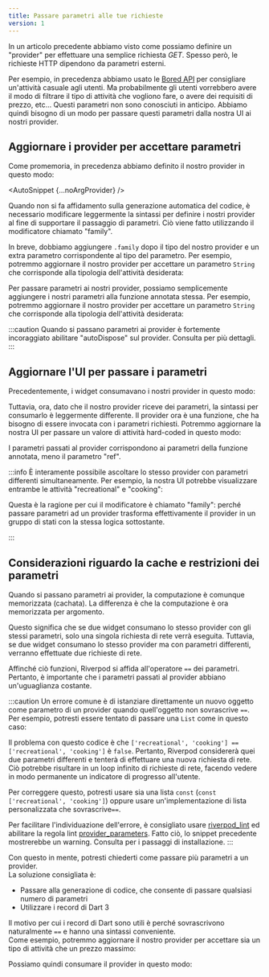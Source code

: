 ```yaml
---
title: Passare parametri alle tue richieste
version: 1
---
```



In un articolo precedente abbiamo visto come possiamo definire un "provider" per 
effettuare una semplice richiesta _GET_.
Spesso però, le richieste HTTP dipendono da parametri esterni.

Per esempio, in precedenza abbiamo usato le [Bored API](https://boredapi.com/)
per consigliare un'attività casuale agli utenti.
Ma probabilmente gli utenti vorrebbero avere il modo di filtrare il tipo di attività 
che vogliono fare, o avere dei requisiti di prezzo, etc...
Questi parametri non sono conosciuti in anticipo. Abbiamo quindi bisogno di un modo 
per passare questi parametri dalla nostra UI ai nostri provider.

## Aggiornare i provider per accettare parametri

Come promemoria, in precedenza abbiamo definito il nostro provider in questo modo:

<AutoSnippet {...noArgProvider} />

<When codegen={false}>

Quando non si fa affidamento sulla generazione automatica del codice, è necessario 
modificare leggermente la sintassi per definire i nostri provider al fine di 
supportare il passaggio di parametri. 
Ciò viene fatto utilizzando il modificatore chiamato "family".

In breve, dobbiamo aggiungere `.family` dopo il tipo del nostro provider e 
un extra parametro corrispondente al tipo del parametro.
Per esempio, potremmo aggiornare il nostro provider per accettare un parametro `String` 
che corrisponde alla tipologia dell'attività desiderata:

<AutoSnippet raw={family} />

</When>

<When codegen={true}>

Per passare parametri ai nostri provider, possiamo semplicemente aggiungere 
i nostri parametri alla funzione annotata stessa.
Per esempio, potremmo aggiornare il nostro provider per accettare un parametro `String` 
che corrisponde alla tipologia dell'attività desiderata:

<AutoSnippet raw={codegenFamily} />

</When>

:::caution
Quando si passano parametri ai provider è fortemente incoraggiato 
abilitare "autoDispose" sul provider.
Consulta <Link documentID="concepts2/auto_dispose" /> per più dettagli.
:::

## Aggiornare l'UI per passare i parametri

Precedentemente, i widget consumavano i nostri provider in questo modo:

<AutoSnippet raw={consumerProvider} />

Tuttavia, ora, dato che il nostro provider riceve dei parametri, la sintassi per consumarlo 
è leggermente differente. Il provider ora è una funzione, che ha bisogno di essere invocata 
con i parametri richiesti.
Potremmo aggiornare la nostra UI per passare un valore di attività hard-coded in questo modo:

<AutoSnippet raw={consumerFamily} />

<When codegen={true}>

I parametri passati al provider corrispondono ai parametri della funzione annotata, 
meno il parametro "ref".

</When>

:::info
È interamente possibile ascoltare lo stesso provider con parametri differenti simultaneamente.
Per esempio, la nostra UI potrebbe visualizzare entrambe le attività "recreational" e "cooking":

<AutoSnippet raw={multipleConsumerFamily} />

<When codegen={false}>

Questa è la ragione per cui il modificatore è chiamato "family": perché passare 
parametri ad un provider trasforma effettivamente il provider in un gruppo di 
stati con la stessa logica sottostante.

</When>
:::

## Considerazioni riguardo la cache e restrizioni dei parametri

Quando si passano parametri ai provider, la computazione è comunque memorizzata (cachata).
La differenza è che la computazione è ora memorizzata per argomento.

Questo significa che se due widget consumano lo stesso provider con gli stessi parametri, 
solo una singola richiesta di rete verrà eseguita.
Tuttavia, se due widget consumano lo stesso provider ma con parametri differenti, 
verranno effettuate due richieste di rete.

Affinché ciò funzioni, Riverpod si affida all'operatore `==` dei parametri.
Pertanto, è importante che i parametri passati al provider abbiano un'uguaglianza costante.

:::caution
Un errore comune è di istanziare direttamente un nuovo oggetto come parametro 
di un provider quando quell'oggetto non sovrascrive `==`.
Per esempio, potresti essere tentato di passare una `List` come in questo caso:

<AutoSnippet raw={consumerListFamily} />

Il problema con questo codice è che `['recreational', 'cooking'] == ['recreational', 'cooking']` è `false`.
Pertanto, Riverpod considererà quei due parametri differenti e tenterà di effettuare 
una nuova richiesta di rete.
Ciò potrebbe risultare in un loop infinito di richieste di rete, facendo vedere 
in modo permanente un indicatore di progresso all'utente.

Per correggere questo, potresti usare sia una lista `const` (`const ['recreational', 'cooking']`) 
oppure usare un'implementazione di lista personalizzata che sovrascrive`==`.

Per facilitare l'individuazione dell'errore, è consigliato usare [riverpod_lint](https://pub.dev/packages/riverpod_lint) 
ed abilitare la regola lint [provider_parameters](https://github.com/rrousselGit/riverpod/tree/master/packages/riverpod_lint#provider_parameters).
Fatto ciò, lo snippet precedente mostrerebbe un warning.
Consulta <Link documentID="introduction/getting_started" hash="abilitare-riverpod_lintcustom_lint" /> per i passaggi di installazione.
:::

<When codegen={false}>

Con questo in mente, potresti chiederti come passare più parametri a un provider.  
La soluzione consigliata è:

- Passare alla generazione di codice, che consente di passare qualsiasi numero di parametri
- Utilizzare i record di Dart 3

Il motivo per cui i record di Dart sono utili è perché sovrascrivono naturalmente `==` e hanno una sintassi conveniente.  
Come esempio, potremmo aggiornare il nostro provider per accettare sia un tipo di attività che un prezzo massimo:

<AutoSnippet raw={tupleFamily} />

Possiamo quindi consumare il provider in questo modo:

<AutoSnippet raw={consumerTupleFamily} />

</When>
